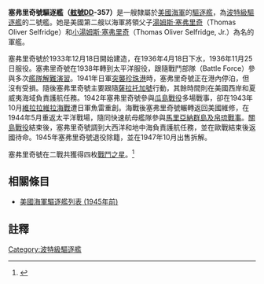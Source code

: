 {{主條目消歧義|注意：'''塞弗里奇號驅逐艦'''也可指一艘'''[[塞弗里奇號驅逐艦_(DD-320)|克萊蒙森級同名艦 (DD-320)]]'''。}}
{{noteTA
|G1=Military
|G2=Shipname
|G3=Aero
|G4=地名
}}
{{軍艦模板
|名稱= 塞弗里奇號 [[File:Flag_of_the_United_States.svg|30px]]<br />USS Selfridge DD-357
|圖片= [[File:USS_Selfridge_(DD-357)_during_exercises_at_sea_in_the_later_1930s.jpg|280px]]
|照片說明=塞弗里奇號，攝於1938年。
|艦種= [[驅逐艦|驅逐艦]]
|艦級= [[波特級驅逐艦|波特級]]
|製造= [[紐約造船廠|紐約造船廠]]
|動工= 1933年12月18日
|下水= 1936年4月18日
|服役= 1936年11月25日
|退役= 1945年10月15日
|結局= 1946年12月20日出售拆解
|除籍= 1945年11月1日
|標準= 設計：1,805噸
|長度= 整體：115.98公尺
|闊度= 水線：11.02公尺 
|吃水= 3.12公尺
|極速= 37節
|鍋爐= 4座
|出力= 設計：50,000軸馬力
|續航= 6,380海哩/12節
|乘員= 13名軍官<br />193名水兵
|裝甲= 無
|裝備= 主炮：4門雙聯裝5吋/38炮<br />2門4聯裝[[28mm防空機關砲|28mm防空機關砲]]<br />2挺[[白朗寧M2重機槍|白朗寧M2重機槍]]<br/>2座深水炸彈發射器<br />2座四聯裝魚雷發射管
|其它=}}

'''塞弗里奇號驅逐艦（[[美國海軍艦體編號|舷號]]DD-357）'''是一艘隸屬於[[美國海軍|美國海軍]]的[[驅逐艦|驅逐艦]]，為[[波特級驅逐艦|波特級驅逐艦]]的二號艦。她是美國第二艘以海軍將領父子[[湯姆斯·塞弗里奇|湯姆斯·塞弗里奇]]（Thomas Oliver Selfridge）和[[小湯姆斯·塞弗里奇|小湯姆斯·塞弗里奇]]（Thomas Oliver Selfridge, Jr.）為名的軍艦。

塞弗里奇號於1933年12月18日開始建造，在1936年4月18日下水，1936年11月25日服役。塞弗里奇號在1938年轉到太平洋服役，跟隨戰鬥部隊（Battle Force）參與多次[[艦隊解難演習|艦隊解難演習]]。1941年日軍[[突襲珍珠港|突襲珍珠港]]時，塞弗里奇號正在港內停泊，但沒有受損。隨後塞弗里奇號主要跟隨[[薩拉托加號航空母艦_(CV-3)|薩拉托加號]]行動，其餘時間則在美國西岸和夏威夷海域負責護航任務。1942年塞弗里奇號參與[[瓜島戰役|瓜島戰役]]多場戰事，卻在1943年10月[[維拉拉維拉海戰|維拉拉維拉海戰]]遭日軍魚雷重創。海戰後塞弗里奇號輾轉返回美國維修，在1944年5月重返太平洋戰場，隨同快速航母艦隊參與[[馬里亞納群島及帛琉戰事|馬里亞納群島及帛琉戰事]]。[[關島戰役|關島戰役]]結束後，塞弗里奇號調到大西洋和地中海負責護航任務，並在歐戰結束後返國待命。1945年塞弗里奇號退役除籍，並在1947年10月出售拆解。

塞弗里奇號在二戰共獲得四枚[[戰鬥之星|戰鬥之星]]。<ref>{{Cite web |url=http://www.hazegray.org/danfs/destroy/dd357txt.htm |title=美國海軍軍艦字典（DANFS）簡介 |access-date=2017-01-06 |archive-date=2020-01-13 |archive-url=https://web.archive.org/web/20200113043201/http://www.hazegray.org/danfs/destroy/dd357txt.htm }}</ref>

== 相關條目 ==
* [[美國海軍驅逐艦列表_(1945年前)|美國海軍驅逐艦列表 (1945年前)]]

== 註釋 ==
{{reflist}}

{{Commonscat|USS Selfridge (DD-357)}}
{{海军主题}}

{{DEFAULTSORT:Selfridge}}
{{波特級驅逐艦}}
[[Category:波特級驅逐艦|Category:波特級驅逐艦]]